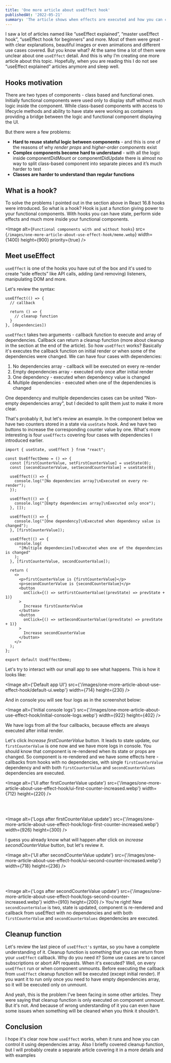 ```yaml
---
title: 'One more article about useEffect hook'
publishedAt: '2022-05-21'
summary: 'The article shows when effects are executed and how you can control it'
---
```


I saw a lot of articles named like “useEffect explained”, “master useEffect hook”, “useEffect hook for beginners” and more. Most of them were great - with clear explanations, beautiful images or even animations and different use cases covered. But you know what? At the same time a lot of them were unclear about one `useEffect` detail. And this is why I’m creating one more article about this topic. Hopefully, when you are reading this I do not see  “useEffect explained” articles anymore and sleep well.

## Hooks motivation

There are two types of components - class based and functional ones. Initially functional components were used only to display stuff without much logic inside the component. While class-based components with access to lifecycle methods and ability to have state were working as containers providing a bridge between the logic and functional component displaying the UI.

But there were a few problems:

- **Hard to reuse stateful logic between components** - and this is one of the reasons of why *render props* and *higher-order components* exist
- **Complex components become hard to understand** - with all the logic inside componentDidMount or componentDidUpdate there is almost no way to split class-based component into separate pieces and it’s much harder to test
- **Classes are harder to understand than regular functions**

## What is a hook?

To solve the problems I pointed out in the section above in React 16.8 hooks were introduced. So what is a hook? Hook is just a function giving power to your functional components. With hooks you can have state, perform side effects and much more inside your functional components.

<Image
    alt={`Functional components with and without hooks`}
    src={`/images/one-more-article-about-use-effect-hook/meme.webp`}
    width={1400}
    height={900}
    priority={true}
/>

## Meet useEffect

`useEffect` is one of the hooks you have out of the box and it's used to create “side effects” like API calls, adding (and removing) listeners, manipulating DOM and more.

Let's review the syntax:
```tsx
useEffect(() => {
  // callback

  return () => {
    // cleanup function
  }
}, [dependencies])
```
`useEffect` takes two arguments - callback function to execute and array of dependencies. Callback can return a cleanup function (more about cleanup in the section at the end of the article). So how `useEffect` works? Basically it's executes the callback function on initial render or when some of the dependencies were changed. We can have four cases with dependencies:

1. No dependencies array - callback will be executed on every re-render
2. Empty dependencies array - executed only once after initial render
3. One dependency - executed when dependency value is changed
4. Multiple dependencies - executed when one of the dependencies is changed

One dependency and multiple dependencies cases can be united "Non-empty dependencies array", but I decided to split them just to make it more clear.

That's probably it, but let's review an example. In the component below we have two counters stored in a state via `useState` hook. And we have two buttons to increase the corresponding counter value by one. What's more interesting is four `useEffects` covering four cases with dependencies I introduced earlier.

```tsx
import { useState, useEffect } from "react";

const UseEffectDemo = () => {
  const [firstCounterValue, setFirstCounterValue] = useState(0);
  const [secondCounterValue, setSecondCounterValue] = useState(0);

  useEffect(() => {
    console.log("[No dependencies array]\nExecuted on every re-render");
  });

  useEffect(() => {
    console.log("[Empty dependencies array]\nExecuted only once");
  }, []);

  useEffect(() => {
    console.log("[One dependency]\nExecuted when dependency value is changed");
  }, [firstCounterValue]);

  useEffect(() => {
    console.log(
      "[Multiple dependencies]\nExecuted when one of the dependencies is changed"
    );
  }, [firstCounterValue, secondCounterValue]);

  return (
    <>
      <p>firstCounterValue is {firstCounterValue}</p>
      <p>secondCounterValue is {secondCounterValue}</p>
      <button
        onClick={() => setFirstCounterValue((prevState) => prevState + 1)}
      >
        Increase firstCounterValue
      </button>
      <button
        onClick={() => setSecondCounterValue((prevState) => prevState + 1)}
      >
        Increase secondCounterValue
      </button>
    </>
  );
};

export default UseEffectDemo;
```

Let's try to interact with our small app to see what happens. This is how it looks like:

<Image
    alt={'Default app UI'}
    src={'/images/one-more-article-about-use-effect-hook/default-ui.webp'}
    width={714}
    height={230}
/>

And in console you will see four logs as in the screenshot below:

<Image
    alt={'Initial console logs'}
    src={'/images/one-more-article-about-use-effect-hook/initial-console-logs.webp'}
    width={922}
    height={402}
/>

We have logs from all the four callbacks, because effects are always executed after initial render.

Let's click *Increase firstCounterValue* button. It leads to state update, our `firstCounterValue` is one now and we have more logs in console. You should know that component is re-rendered when its state or props are changed. So component is re-rendered and we have some effects here - callbacks from hooks with no dependencies, with single `firstCounterValue` dependency and with both `firstCounterValue` and `secondCounterValues` dependencies are executed.

<Image
    alt={'UI after firstCounterValue update'}
    src={'/images/one-more-article-about-use-effect-hook/ui-first-counter-increased.webp'}
    width={712}
    height={220}
/>

<br/><br/>

<Image
    alt={'Logs after firstCounterValue update'}
    src={'/images/one-more-article-about-use-effect-hook/logs-first-counter-increased.webp'}
    width={926}
    height={300}
/>

I guess you already know what will happen after click on *increase secondCounterValue* button, but let's review it.

<Image
    alt={'UI after secondCounterValue update'}
    src={'/images/one-more-article-about-use-effect-hook/ui-second-counter-increased.webp'}
    width={718}
    height={236}
/>

<br/><br/>

<Image
    alt={'Logs after secondCounterValue update'}
    src={'/images/one-more-article-about-use-effect-hook/logs-second-counter-increased.webp'}
    width={910}
    height={200}
/>
You're right! New `secondCounterValue` is two, state is updated, component is re-rendered and callback from useEffect with no dependencies and with both `firstCounterValue` and `secondCounterValues` dependencies are executed.

## Cleanup function

Let's review the last piece of `useEffect's` syntax, so you have a complete understanding of it. Cleanup function is something that you can return from your `useEffect` callback. Why do you need it? Some use cases are to cancel subscriptions or abort API requests. When it's executed? Well, on every `useEffect` run or when component unmounts. Before executing the callback from `useEffect` cleanup function will be executed (except initial render). If you want it to run only once you need to have empty dependencies array, so it will be executed only on unmount.

And yeah, this is the problem I've been facing in some other articles. They were saying that cleanup function is only executed on component unmount. But it's not. And because of wrong understanding of it you can even have some issues when something will be cleaned when you think it shouldn't.

## Conclusion

I hope it's clear now how `useEffect` works, when it runs and how you can control it using dependencies array. Also I briefly covered cleanup function, but I will probably create a separate article covering it in a more details and with examples
